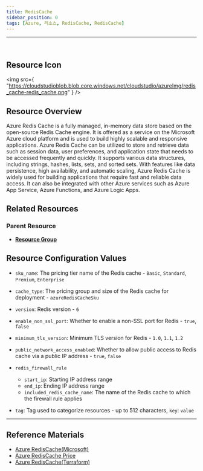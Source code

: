 ```yaml
---
title: RedisCache
sidebar_position: 0
tags: [Azure, 리소스, RedisCache, RedisCache]
---
```


<hr />
<br />

## Resource Icon

<img
    src={
        "https://cloudstudioblob.blob.core.windows.net/cloudstudio/azureImg/redis_cache-redis_cache.png"
    }
/>

## Resource Overview

Azure Redis Cache is a fully managed, in-memory data store based on the open-source Redis Cache engine. 
It is offered as a service on the Microsoft Azure cloud platform and is used to build highly scalable and responsive applications. 
Azure Redis Cache can be utilized to store and retrieve data such as session data, user preferences, and application state that needs to be accessed frequently and quickly. 
It supports various data structures, including strings, hashes, lists, sets, and sorted sets. With features like data persistence, high availability, and automatic scaling, Azure Redis Cache is widely used for building applications that require fast and reliable data access. 
It can also be integrated with other Azure services such as Azure App Service, Azure Functions, and Azure Logic Apps.

## Related Resources

### Parent Resource

-   [**Resource Group**](https://docs.cstudio.app/docs/resource/azure/Base/ResourceGroup)

## Resource Configuration Values

-   `sku_name`: The pricing tier name of the Redis cache - `Basic`, `Standard`, `Premium`, `Enterprise`

-   `cache_type`: The pricing group and size of the Redis cache for deployment - `azureRedisCacheSku`

-   `version`: Redis version - `6`

-   `enable_non_ssl_port`: Whether to enable a non-SSL port for Redis - `true`, `false`

-   `minimum_tls_version`: Minimum TLS version for Redis - `1.0`, `1.1`, `1.2`

-   `public_network_access_enabled`: Whether to allow public access to Redis cache via a public IP address - `true`, `false`

-   `redis_firewall_rule`
    - `start_ip`: Starting IP address range
    - `end_ip`: Ending IP address range
    - `included_redis_cache_name`: The name of the Redis cache to which the firewall rule applies

-   `tag`: Tag used to categorize resources - up to 512 characters, `key`: `value`

---

## Reference Materials

-   [Azure RedisCache(Microsoft)](https://learn.microsoft.com/en-us/azure/azure-cache-for-redis/cache-overview)
-   [Azure RedisCache Price](https://azure.microsoft.com/ko-kr/pricing/details/cache/)
-   [Azure RedisCache(Terraform)](https://registry.terraform.io/providers/hashicorp/azurerm/latest/docs/resources/redis_cache)
